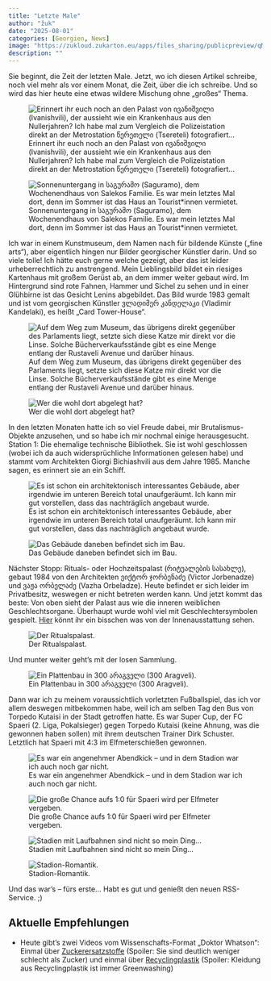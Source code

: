 ```yaml
---
title: "Letzte Male"
author: "žuk"
date: "2025-08-01"
categories: [Georgien, News]
image: "https://zukloud.zukarton.eu/apps/files_sharing/publicpreview/qM5WwEB6kp7Srgo?file=/&fileId=114134&x=1920&y=1080&a=true&etag=47509156ef9ec5262468023f88960af1"
description: ""
---
```


Sie beginnt, die Zeit der letzten Male. Jetzt, wo ich diesen Artikel schreibe, noch viel mehr als vor einem Monat, die Zeit, über die ich schreibe. Und so wird das hier heute eine etwas wildere Mischung ohne „großes“ Thema.

![Erinnert ihr euch noch an den Palast von ივანიშვილი (Ivanishvili), der aussieht wie ein Krankenhaus aus den Nullerjahren? Ich habe mal zum Vergleich die Polizeistation direkt an der Metrostation წერეთელი (Tsereteli) fotografiert…](https://zukloud.zukarton.eu/apps/files_sharing/publicpreview/Lddpq9XXMKMmfWo?file=/&fileId=114125&x=1920&y=1080&a=true&etag=c881f19aa18b2a2224f1d1ec1feaf8cf)

![Sonnenuntergang in საგურამო (Saguramo), dem Wochenendhaus von Salekos Familie. Es war mein letztes Mal dort, denn im Sommer ist das Haus an Tourist\*innen vermietet.](https://zukloud.zukarton.eu/apps/files_sharing/publicpreview/Pge5pD4D5QCyg68?file=/&fileId=114128&x=1920&y=1080&a=true&etag=952c0f8c894d7631672570b491334b5f)

Ich war in einem Kunstmuseum, dem Namen nach für bildende Künste („fine arts“), aber eigentlich hingen nur Bilder georgischer Künstler darin. Und so viele tolle! Ich hätte euch gerne welche gezeigt, aber das ist leider urheberrechtlich zu anstrengend. Mein Lieblingsbild bildet ein riesiges Kartenhaus mit großem Gerüst ab, an dem immer weiter gebaut wird. Im Hintergrund sind rote Fahnen, Hammer und Sichel zu sehen und in einer Glühbirne ist das Gesicht Lenins abgebildet. Das Bild wurde 1983 gemalt und ist vom georgischen Künstler ვლადიმერ კანდელაკი (Vladimir Kandelaki), es heißt „Card Tower-House“.

![Auf dem Weg zum Museum, das übrigens direkt gegenüber des Parlaments liegt, setzte sich diese Katze mir direkt vor die Linse. Solche Bücherverkaufsstände gibt es eine Menge entlang der Rustaveli Avenue und darüber hinaus.](https://zukloud.zukarton.eu/apps/files_sharing/publicpreview/qM5WwEB6kp7Srgo?file=/&fileId=114134&x=1920&y=1080&a=true&etag=47509156ef9ec5262468023f88960af1)

![Wer die wohl dort abgelegt hat?](https://zukloud.zukarton.eu/apps/files_sharing/publicpreview/ikLEEQTRp8xXH5D?file=/&fileId=114245&x=1920&y=1080&a=true&etag=d10b5cdbd303e2814e031766de295c46)

In den letzten Monaten hatte ich so viel Freude dabei, mir Brutalismus-Objekte anzusehen, und so habe ich mir nochmal einige herausgesucht. Station 1: Die ehemalige technische Bibliothek. Sie ist wohl geschlossen (wobei ich da auch widersprüchliche Informationen gelesen habe) und stammt vom Architekten Giorgi Bichiashvili aus dem Jahre 1985. Manche sagen, es erinnert sie an ein Schiff.

![Es ist schon ein architektonisch interessantes Gebäude, aber irgendwie im unteren Bereich total unaufgeräumt. Ich kann mir gut vorstellen, dass das nachträglich angebaut wurde.](https://zukloud.zukarton.eu/apps/files_sharing/publicpreview/nNEejRNnrTJQE29?file=/&fileId=114242&x=1920&y=1080&a=true&etag=1a93ae0f96aea036b43c0d60c3945c5d)

![Das Gebäude daneben befindet sich im Bau.](https://zukloud.zukarton.eu/apps/files_sharing/publicpreview/EQ2PjtJkZ3d8NrW?file=/&fileId=114248&x=1920&y=1080&a=true&etag=e288bb30c7466d6e56eeb1636b37ede4)

Nächster Stopp: Rituals- oder Hochzeitspalast (რიტუალების სასახლე), gebaut 1984 von den Architekten ვიქტორ ჯორბენაძე (Victor Jorbenadze) und ვაჟა ორბელაძე (Vazha Orbeladze). Heute befindet er sich leider im Privatbesitz, weswegen er nicht betreten werden kann. Und jetzt kommt das beste: Von oben sieht der Palast aus wie die inneren weiblichen Geschlechtsorgane. Überhaupt wurde wohl viel mit Geschlechtersymbolen gespielt. [Hier](https://wander-lush.org/soviet-architecture-tbilisi-brutalism/) könnt ihr ein bisschen was von der Innenausstattung sehen.

![Der Ritualspalast.](https://zukloud.zukarton.eu/apps/files_sharing/publicpreview/bt4x5B5aDNZqY9G?file=/&fileId=114266&x=1920&y=1080&a=true&etag=6a30b2941a49e63cdc50189033861d54)

Und munter weiter geht’s mit der losen Sammlung.

![Ein Plattenbau in 300 არაგველი (300 Aragveli).](https://zukloud.zukarton.eu/apps/files_sharing/publicpreview/qHHtXkHmyR438Rn?file=/&fileId=114260&x=1920&y=1080&a=true&etag=8a1f1ba7b2e47011ecaefff330c607b1)

Dann war ich zu meinem voraussichtlich vorletzten Fußballspiel, das ich vor allem deswegen mitbekommen habe, weil ich am selben Tag den Bus von Torpedo Kutaisi in der Stadt getroffen hatte. Es war Super Cup, der FC Spaeri (2. Liga, Pokalsieger) gegen Torpedo Kutaisi (keine Ahnung, was die gewonnen haben sollen) mit ihrem deutschen Trainer Dirk Schuster. Letztlich hat Spaeri mit 4:3 im Elfmeterschießen gewonnen.

![Es war ein angenehmer Abendkick – und in dem Stadion war ich auch noch gar nicht.](https://zukloud.zukarton.eu/apps/files_sharing/publicpreview/LaNgk7o6KeZfZya?file=/&fileId=114272&x=1920&y=1080&a=true&etag=cbf585d28c47ec2d6d89daa9a478d359)

![Die große Chance aufs 1:0 für Spaeri wird per Elfmeter vergeben.](https://zukloud.zukarton.eu/public.php/dav/files/2Pkm38gReRGozze/)

![Stadien mit Laufbahnen sind nicht so mein Ding…](https://zukloud.zukarton.eu/apps/files_sharing/publicpreview/DZEWja3Xt8Nbq4B?file=/&fileId=114269&x=1920&y=1080&a=true&etag=bd78d099ada50a4323dd11430f58b234)

![Stadion-Romantik.](https://zukloud.zukarton.eu/apps/files_sharing/publicpreview/owgFPXTcc7f7jiL?file=/&fileId=114278&x=1920&y=1080&a=true&etag=1e74ec077cccd9f150549d9fa2c03ea7)

Und das war’s – fürs erste… Habt es gut und genießt den neuen RSS-Service. ;)

## Aktuelle Empfehlungen

-   Heute gibt’s zwei Videos vom Wissenschafts-Format „Doktor Whatson“: Einmal über [Zuckerersatzstoffe](https://www.youtube.com/watch?v=xlsXiCR7Rg8) (Spoiler: Sie sind deutlich weniger schlecht als Zucker) und einmal über [Recyclingplastik](https://www.youtube.com/watch?v=JV62xB2ms84) (Spoiler: Kleidung aus Recyclingplastik ist immer Greenwashing)
